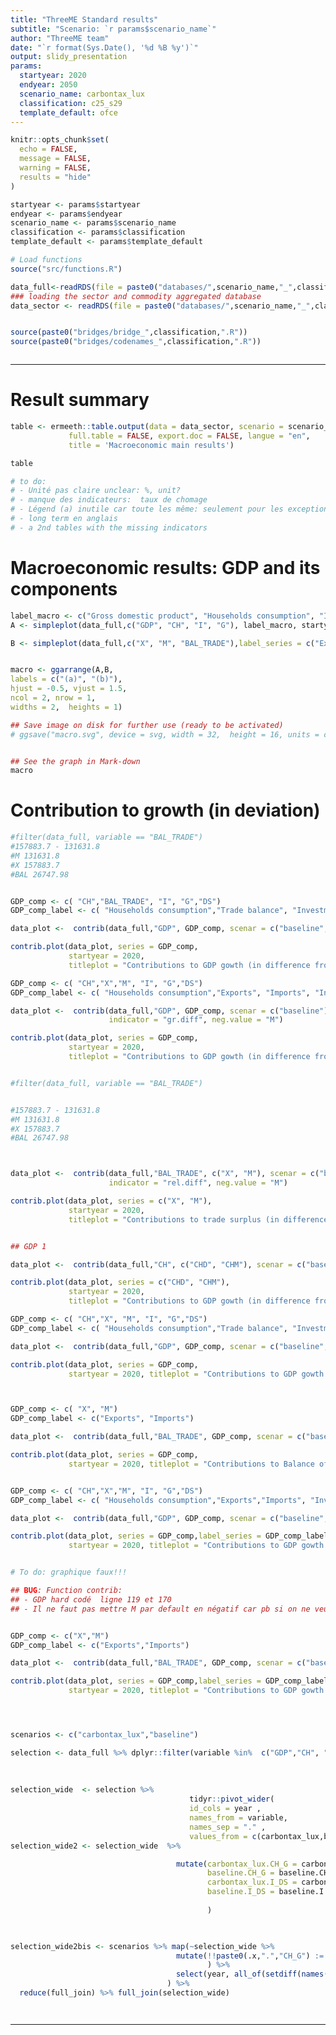 ```yaml
---
title: "ThreeME Standard results"
subtitle: "Scenario: `r params$scenario_name`"
author: "ThreeME team"
date: "`r format(Sys.Date(), '%d %B %y')`"
output: slidy_presentation
params:
  startyear: 2020
  endyear: 2050
  scenario_name: carbontax_lux
  classification: c25_s29
  template_default: ofce
---
```



```r
knitr::opts_chunk$set(
  echo = FALSE,
  message = FALSE,
  warning = FALSE,
  results = "hide"
)
```


```r


startyear <- params$startyear
endyear <- params$endyear
scenario_name <- params$scenario_name
classification <- params$classification
template_default <- params$template_default

```



```r

# Load functions
source("src/functions.R")


```


```r

data_full<-readRDS(file = paste0("databases/",scenario_name,"_",classification,".rds"))
### loading the sector and commodity aggregated database 
data_sector <- readRDS(file = paste0("databases/",scenario_name,"_",classification,"_commodities_sectors.rds"))


source(paste0("bridges/bridge_",classification,".R"))
source(paste0("bridges/codenames_",classification,".R"))



```



---

# Result summary

```r

table <- ermeeth::table.output(data = data_sector, scenario = scenario_name, 
             full.table = FALSE, export.doc = FALSE, langue = "en",
             title = 'Macroeconomic main results')

table

# to do: 
# - Unité pas claire unclear: %, unit?
# - manque des indicateurs:  taux de chomage
# - Légend (a) inutile car toute les même: seulement pour les exceptions
# - long term en anglais
# - a 2nd tables with the missing indicators


```





# Macroeconomic results: GDP and its components

```r
label_macro <- c("Gross domestic product", "Households consumption", "Investment", "Public spending")
A <- simpleplot(data_full,c("GDP", "CH", "I", "G"), label_macro, startyear, endyear, titleplot = "GDP and its components  (in difference from baseline)")

B <- simpleplot(data_full,c("X", "M", "BAL_TRADE"),label_series = c("Exports", "Imports", "Trade balance"), startyear, endyear, titleplot = "External trade  (in difference from baseline)")


macro <- ggarrange(A,B,
labels = c("(a)", "(b)"),
hjust = -0.5, vjust = 1.5,
ncol = 2, nrow = 1,
widths = 2,  heights = 1)

## Save image on disk for further use (ready to be activated)
# ggsave("macro.svg", device = svg, width = 32,  height = 16, units = c("cm"))


## See the graph in Mark-down
macro


```


# Contribution to growth (in deviation)
```r

#filter(data_full, variable == "BAL_TRADE")
#157883.7 - 131631.8
#M 131631.8
#X 157883.7 
#BAL 26747.98


GDP_comp <- c( "CH","BAL_TRADE", "I", "G","DS")
GDP_comp_label <- c( "Households consumption","Trade balance", "Investment", "Public spending","Stock variation")

data_plot <-  contrib(data_full,"GDP", GDP_comp, scenar = c("baseline",scenario_name), indicator = "rel.diff")

contrib.plot(data_plot, series = GDP_comp,
             startyear = 2020,
             titleplot = "Contributions to GDP gowth (in difference from baseline)", line_tot = TRUE)

GDP_comp <- c( "CH","X","M", "I", "G","DS")
GDP_comp_label <- c( "Households consumption","Exports", "Imports", "Investment", "Public spending","Stock variation")

data_plot <-  contrib(data_full,"GDP", GDP_comp, scenar = c("baseline"),
                      indicator = "gr.diff", neg.value = "M")

contrib.plot(data_plot, series = GDP_comp,
             startyear = 2020,
             titleplot = "Contributions to GDP gowth (in difference from baseline)", line_tot = TRUE)



```

```r

#filter(data_full, variable == "BAL_TRADE")


#157883.7 - 131631.8
#M 131631.8
#X 157883.7 
#BAL 26747.98



data_plot <-  contrib(data_full,"BAL_TRADE", c("X", "M"), scenar = c("baseline",scenario_name),
                      indicator = "rel.diff", neg.value = "M")

contrib.plot(data_plot, series = c("X", "M"),
             startyear = 2020,
             titleplot = "Contributions to trade surplus (in difference from baseline)", line_tot = TRUE)


## GDP 1

data_plot <-  contrib(data_full,"CH", c("CHD", "CHM"), scenar = c("baseline",scenario_name), indicator = "share")

contrib.plot(data_plot, series = c("CHD", "CHM"),
             startyear = 2020,
             titleplot = "Contributions to GDP gowth (in difference from baseline)", line_tot = TRUE)

GDP_comp <- c( "CH","X", "M", "I", "G","DS")
GDP_comp_label <- c( "Households consumption","Trade balance", "Investment", "Public spending","Stock variation")

data_plot <-  contrib(data_full,"GDP", GDP_comp, scenar = c("baseline",scenario_name), indicator = "rel.diff", neg.value = "M")

contrib.plot(data_plot, series = GDP_comp,
             startyear = 2020, titleplot = "Contributions to GDP gowth (in difference from baseline)", line_tot = TRUE)



GDP_comp <- c( "X", "M")
GDP_comp_label <- c("Exports", "Imports")

data_plot <-  contrib(data_full,"BAL_TRADE", GDP_comp, scenar = c("baseline",scenario_name), indicator = "rel.diff", neg.value = "M")

contrib.plot(data_plot, series = GDP_comp,
             startyear = 2020, titleplot = "Contributions to Balance of trade gowth (in difference from baseline)", line_tot = TRUE)



```


```r

GDP_comp <- c( "CH","X","M", "I", "G","DS")
GDP_comp_label <- c( "Households consumption","Exports","Imports", "Investment", "Public spending","Stock variation")

data_plot <-  contrib(data_full,"GDP", GDP_comp, scenar = c("baseline",scenario_name))

contrib.plot(data_plot, series = GDP_comp,label_series = GDP_comp_label,
             startyear = 2020, titleplot = "Contributions to GDP gowth (in difference from baseline)", line_tot = TRUE)


# To do: graphique faux!!!  


```

```r

## BUG: Function contrib:
## - GDP hard codé  ligne 119 et 170
## - Il ne faut pas mettre M par default en négatif car pb si on ne veux pas que M soit négatif


GDP_comp <- c("X","M")
GDP_comp_label <- c("Exports","Imports")

data_plot <-  contrib(data_full,"BAL_TRADE", GDP_comp, scenar = c("baseline",scenario_name))

contrib.plot(data_plot, series = GDP_comp,label_series = GDP_comp_label,
             startyear = 2020, titleplot = "Contributions to GDP gowth (in difference from baseline)", line_tot = TRUE)





```



```r

scenarios <- c("carbontax_lux","baseline")

selection <- data_full %>% dplyr::filter(variable %in%  c("GDP","CH", "G", "I", "DS"))
  
  
  
selection_wide  <- selection %>% 
                                        tidyr::pivot_wider(
                                        id_cols = year ,
                                        names_from = variable, 
                                        names_sep = "." ,
                                        values_from = c(carbontax_lux,baseline) )  
selection_wide2 <- selection_wide  %>%

                                     mutate(carbontax_lux.CH_G = carbontax_lux.CH + carbontax_lux.G,
                                            baseline.CH_G = baseline.CH + baseline.G,
                                            carbontax_lux.I_DS = carbontax_lux.I + carbontax_lux.DS,
                                            baseline.I_DS = baseline.I + baseline.DS
                                            
                                            )
  


selection_wide2bis <- scenarios %>% map(~selection_wide %>% 
                                     mutate(!!paste0(.x,".","CH_G") := get(paste0(.x,".","CH")) + get(paste0(.x,".","G"))
                                            ) %>%
                                     select(year, all_of(setdiff(names(.),names(selection_wide))))
                                   ) %>% 
  reduce(full_join) %>% full_join(selection_wide)




```




---



